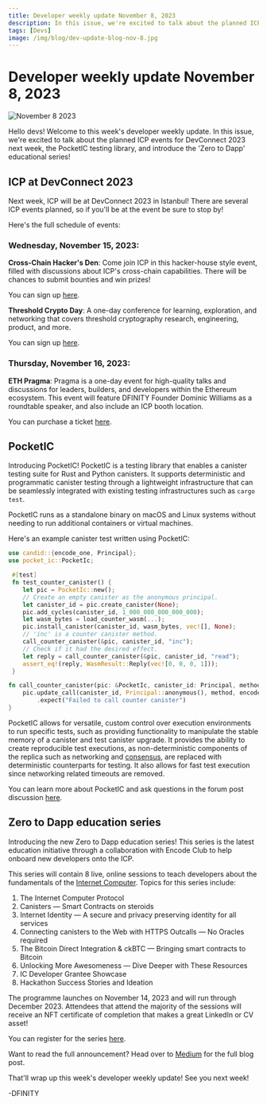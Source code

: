 ```yaml
---
title: Developer weekly update November 8, 2023
description: In this issue, we're excited to talk about the planned ICP events for DevConnect 2023 next week, the PocketIC testing library, and introduce the 'Zero to Dapp' educational series! 
tags: [Devs]
image: /img/blog/dev-update-blog-nov-8.jpg
---
```


# Developer weekly update November 8, 2023

![November 8 2023](../../static/img/blog/dev-update-blog-nov-8.jpg)

Hello devs! Welcome to this week's developer weekly update. In this issue, we're excited to talk about the planned ICP events for DevConnect 2023 next week, the PocketIC testing library, and introduce the 'Zero to Dapp' educational series! 

## ICP at DevConnect 2023

Next week, ICP will be at DevConnect 2023 in Istanbul! There are several ICP events planned, so if you'll be at the event be sure to stop by! 

Here's the full schedule of events:

### Wednesday, November 15, 2023:

**Cross-Chain Hacker's Den**: Come join ICP in this hacker-house style event, filled with discussions about ICP's cross-chain capabilities. There will be chances to submit bounties and win prizes! 

You can sign up [here](https://lu.ma/HackersDen).

**Threshold Crypto Day**: A one-day conference for learning, exploration, and networking that covers threshold cryptography research, engineering, product, and more. 

You can sign up [here](https://lu.ma/ThresholdCryptoday).

### Thursday, November 16, 2023:

**ETH Pragma**: Pragma is a one-day event for high-quality talks and discussions for leaders, builders, and developers within the Ethereum ecosystem. This event will feature DFINITY Founder Dominic Williams as a roundtable speaker, and also include an ICP booth location. 

You can purchase a ticket [here](https://ethglobal.com/events/pragma-istanbul).

## PocketIC 

Introducing PocketIC! PocketIC is a testing library that enables a canister testing suite for Rust and Python canisters. It supports deterministic and programmatic canister testing through a lightweight infrastructure that can be seamlessly integrated with existing testing infrastructures such as `cargo test`. 

PocketIC runs as a standalone binary on macOS and Linux systems without needing to run additional containers or virtual machines.

Here's an example canister test written using PocketIC:

```rust
use candid::{encode_one, Principal};
use pocket_ic::PocketIc;

 #[test]
 fn test_counter_canister() {
    let pic = PocketIc::new();
    // Create an empty canister as the anonymous principal.
    let canister_id = pic.create_canister(None);
    pic.add_cycles(canister_id, 1_000_000_000_000_000);
    let wasm_bytes = load_counter_wasm(...);
    pic.install_canister(canister_id, wasm_bytes, vec![], None);
    // 'inc' is a counter canister method.
    call_counter_canister(&pic, canister_id, "inc");
    // Check if it had the desired effect.
    let reply = call_counter_canister(&pic, canister_id, "read");
    assert_eq!(reply, WasmResult::Reply(vec![0, 0, 0, 1]));
 }

fn call_counter_canister(pic: &PocketIc, canister_id: Principal, method: &str) -> WasmResult {
    pic.update_call(canister_id, Principal::anonymous(), method, encode_one(()).unwrap())
        .expect("Failed to call counter canister")
}
```

PocketIC allows for versatile, custom control over execution environments to run specific tests, such as providing functionality to manipulate the stable memory of a canister and test canister upgrade. It provides the ability to create reproducible test executions, as non-deterministic components of the replica such as networking and [consensus](https://learn.internetcomputer.org/hc/en-us/articles/34207558615956-Consensus), are replaced with deterministic counterparts for testing. It also allows for fast test execution since networking related timeouts are removed.

You can learn more about PocketIC and ask questions in the forum post discussion [here](https://forum.dfinity.org/t/pocketic-fast-and-versatile-canister-testing-in-rust-and-python/23793/).


## Zero to Dapp education series

Introducing the new Zero to Dapp education series! This series is the latest education initiative through a collaboration with Encode Club to help onboard new developers onto the ICP. 

This series will contain 8 live, online sessions to teach developers about the fundamentals of the [Internet Computer](https://learn.internetcomputer.org/hc/en-us/articles/33152818663444-What-is-ICP). Topics for this series include:

1. The Internet Computer Protocol
2. Canisters — Smart Contracts on steroids
3. Internet Identity — A secure and privacy preserving identity for all services
4. Connecting canisters to the Web with HTTPS Outcalls — No Oracles required
5. The Bitcoin Direct Integration & ckBTC — Bringing smart contracts to Bitcoin
6. Unlocking More Awesomeness — Dive Deeper with These Resources
7. IC Developer Grantee Showcase
8. Hackathon Success Stories and Ideation

The programme launches on November 14, 2023 and will run through December 2023. Attendees that attend the majority of the sessions will receive an NFT certificate of completion that makes a great LinkedIn or CV asset! 

You can register for the series [here](https://encodeclub.typeform.com/icpedu23q4reg). 

Want to read the full announcement? Head over to [Medium](https://www.blog.encode.club/announcing-the-zero-to-dapp-educate-series-learn-and-build-on-the-internet-computer-b264abefd451) for the full blog post. 

That'll wrap up this week's developer weekly update! See you next week!

-DFINITY

